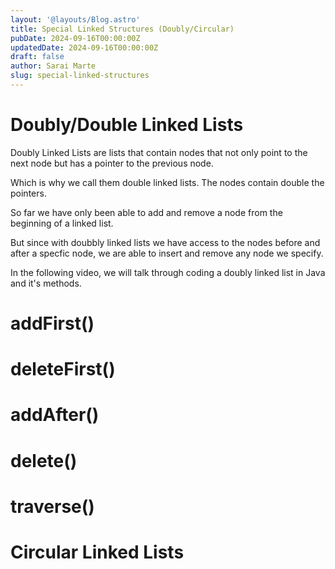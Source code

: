 ```yaml
---
layout: '@layouts/Blog.astro'
title: Special Linked Structures (Doubly/Circular)
pubDate: 2024-09-16T00:00:00Z 
updatedDate: 2024-09-16T00:00:00Z 
draft: false
author: Sarai Marte
slug: special-linked-structures
---
```


# Doubly/Double Linked Lists

Doubly Linked Lists are lists that contain nodes that not only point to the next node but has a pointer to the previous node. 

Which is why we call them double linked lists. The nodes contain double the pointers. 

So far we have only been able to add and remove a node from the beginning of a linked list. 

But since with doubbly linked lists we have access to the nodes before and after a specfic node, we are able to insert and remove any node we specify.  

In the following video, we will talk through coding a doubly linked list in Java and it's methods.  

# addFirst()

# deleteFirst()

# addAfter()

# delete()

# traverse()


# Circular Linked Lists 

